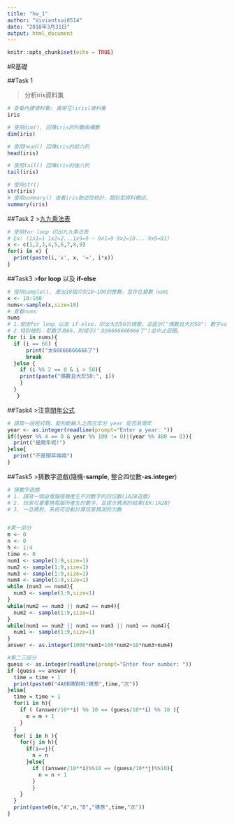 ---
title: "hw_1"
author: "Viviantsui0514"
date: "2018年3月31日"
output: html_document
---

```{r setup, include=FALSE}
knitr::opts_chunk$set(echo = TRUE)
```
#R基礎

##Task 1

>分析iris資料集

```{r}
# 查看內建資料集: 鳶尾花(iris)資料集
iris

# 使用dim(), 回傳iris的列數與欄數
dim(iris)

# 使用head() 回傳iris的前六列
head(iris)

# 使用tail() 回傳iris的後六列
tail(iris)

# 使用str() 
str(iris)
# 使用summary() 查看iris敘述性統計、類別型資料概述。
summary(iris)
```

##Task 2
>[九九乘法表](https://www.datamentor.io/r-programming/examples/multiplication-table)
```{r}
# 使用for loop 印出九九乘法表
# Ex: (1x1=1 1x2=2...1x9=9 ~ 9x1=9 9x2=18... 9x9=81)
x <- c(1,2,3,4,5,6,7,8,9)
for(i in x) {
  print(paste(i,'x', x, '=', i*x))
}
```

##Task3
>**for loop** 以及 **if-else**
```{r}
# 使用sample(), 產出10個介於10~100的整數，並存在變數 nums
x <- 10:100
nums<-sample(x,size=10)
# 查看nums
nums
# 1.使用for loop 以及 if-else，印出大於50的偶數，並提示("偶數且大於50": 數字value)
# 2.特別規則：若數字為66，則提示("太66666666666了")並中止迴圈。
for (i in nums){
  if (i == 66) {
      print("太66666666666了")
      break
  }else {
    if (i %% 2 == 0 & i > 50){
    print(paste("偶數且大於50:", i))
    }
  }
   }
```

##Task4
>注意[閏年公式](http://tieba.baidu.com/p/5194809464)
```{r}
# 請寫一段程式碼，能判斷輸入之西元年分 year 是否為閏年
year <- as.integer(readline(prompt="Enter a year: "))
if((year %% 4 == 0 & year %% 100 != 0)|(year %% 400 == 0)){
  print("是閏年呢!")
}else{
  print("不是閏年嗚嗚")
}
```

##Task5
>猜數字遊戲(隨機-**sample**, 整合四位數-**as.integer**)
```{r}
# 猜數字遊戲
# 1. 請寫一個由電腦隨機產生不同數字的四位數(1A2B遊戲)
# 2. 玩家可重覆猜電腦所產生的數字，並提示猜測的結果(EX:1A2B)
# 3. 一旦猜對，系統可自動計算玩家猜測的次數


#第一部分
m <- 0
n <- 0
h <- 1:4 
time <- 0
num1 <- sample(1:9,size=1)
num2 <- sample(1:9,size=1)
num3 <- sample(1:9,size=1)
num4 <- sample(1:9,size=1)
while (num3 == num4){
  num3 <- sample(1:9,size=1)
}
while(num2 == num3 || num2 == num4){
  num2 <- sample(1:9,size=1)
}
while(num1 == num2 || num1 == num3 || num1 == num4){
  num1 <- sample(1:9,size=1)
}
answer <- as.integer(1000*num1+100*num2+10*num3+num4)

#第二三部分
guess <- as.integer(readline(prompt="Enter four number: "))
if (guess == answer ){
  time = time + 1
  print(paste0("4A0B猜對啦!猜惹",time,"次"))
}else{
  time = time + 1
  for(i in h){
    if ( (answer/10**i) %% 10 == (guess/10**i) %% 10 ){
      m = m + 1
    }
  }
  for( i in h ){
    for(j in h){
      if(i==j){
        n = n
      }else{
        if ((answer/10**i)%%10 == (guess/10**j)%%10){
          n = n + 1  
        }
        }
    }
  }
  print(paste0(m,"A",n,"B","猜惹",time,"次"))
}
```